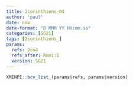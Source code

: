 ```yaml
---
title: 2corinthiens_04
author: 'paul'
date: now
date-format: "D MMM YY HH:mm.ss"
categories: [SG21]
tags: [2corinthiens_]
params:
  refs: 2co4
  refs_after: Rom1:1
  version: SG21
---
```


```r
XMINPI::bcv_list_(params$refs, params$version)
```

